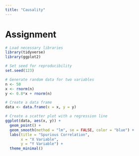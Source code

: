 ```yaml
---
title: "Causality"
---
```

# Assignment

```r
# Load necessary libraries
library(tidyverse)
library(ggplot2)
```
```r
# Set seed for reproducibility
set.seed(123)
```
```r
# Generate random data for two variables
n <- 50
x <- rnorm(n)
y <- 0.8*x + rnorm(n)
```
```r
# Create a data frame
data <- data.frame(x = x, y = y)
```
```r
# Create a scatter plot with a regression line
ggplot(data, aes(x, y)) +
  geom_point() +
  geom_smooth(method = "lm", se = FALSE, color = "blue") +
  labs(title = "Spurious Correlation",
       x = "X Variable",
       y = "Y Variable") +
  theme_minimal()
```





